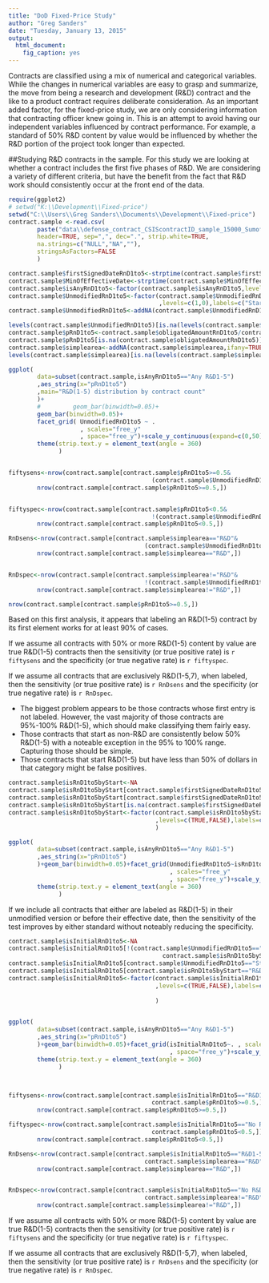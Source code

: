 ```yaml
---
title: "DoD Fixed-Price Study"
author: "Greg Sanders"
date: "Tuesday, January 13, 2015"
output:
  html_document:
    fig_caption: yes
---
```


Contracts are classified using a mix of numerical and categorical variables. While the changes in numerical variables are easy to grasp and summarize, the move from being a research and development (R&D) contract and the like to a product contract requires deliberate consideration. As an important added factor, for the fixed-price study, we are only considering information that contracting officer knew going in. This is an attempt to avoid having our independent variables influenced by contract performance. For example, a standard of 50% R&D content by value would be influenced by whether the R&D portion of the project took longer than expected.

##Studying R&D contracts in the sample.
For this study we are looking at whether a contract includes the first five phases of R&D. We are considering a variety of different criteria, but have the benefit from the fact that R&D work should consistently occur at the front end of the data.

```r
require(ggplot2)
# setwd("K:\\Development\\Fixed-price")
setwd("C:\\Users\\Greg Sanders\\Documents\\Development\\Fixed-price")
contract.sample <-read.csv(
        paste("data\\defense_contract_CSIScontractID_sample_15000_SumofObligatedAmount.csv",sep=""),
        header=TRUE, sep=",", dec=".", strip.white=TRUE, 
        na.strings=c("NULL","NA",""),
        stringsAsFactors=FALSE
        )

contract.sample$firstSignedDateRnD1to5<-strptime(contract.sample$firstSignedDateRnD1to5,"%Y-%m-%d")
contract.sample$MinOfEffectiveDate<-strptime(contract.sample$MinOfEffectiveDate,"%Y-%m-%d")
contract.sample$isAnyRnD1to5<-factor(contract.sample$isAnyRnD1to5,levels=c(0,1),labels=c("No R&D1-5","Any R&D1-5"))
contract.sample$UnmodifiedRnD1to5<-factor(contract.sample$UnmodifiedRnD1to5
                                          ,levels=c(1,0),labels=c("Starts R&D1-5","Other Start"))
contract.sample$UnmodifiedRnD1to5<-addNA(contract.sample$UnmodifiedRnD1to5,ifany=TRUE)

levels(contract.sample$UnmodifiedRnD1to5)[is.na(levels(contract.sample$UnmodifiedRnD1to5))] <- "Unlabeled Start"
contract.sample$pRnD1to5<-contract.sample$obligatedAmountRnD1to5/contract.sample$SumofObligatedAmount
contract.sample$pRnD1to5[is.na(contract.sample$obligatedAmountRnD1to5)]<-0
contract.sample$simplearea<-addNA(contract.sample$simplearea,ifany=TRUE)
levels(contract.sample$simplearea)[is.na(levels(contract.sample$simplearea))] <- "Unlabeled\nor Mixed"

ggplot(
        data=subset(contract.sample,isAnyRnD1to5=="Any R&D1-5")
        ,aes_string(x="pRnD1to5")
        ,main="R&D(1-5) distribution by contract count"
        )+
        #         geom_bar(binwidth=0.05)+
        geom_bar(binwidth=0.05)+
        facet_grid( UnmodifiedRnD1to5 ~ .
                    , scales="free_y"
                    , space="free_y")+scale_y_continuous(expand=c(0,50))+
        theme(strip.text.y = element_text(angle = 360)
              )


fiftysens<-nrow(contract.sample[contract.sample$pRnD1to5>=0.5&
                                        (contract.sample$UnmodifiedRnD1to5=="Starts R&D1-5"),])/
        nrow(contract.sample[contract.sample$pRnD1to5>=0.5,])


fiftyspec<-nrow(contract.sample[contract.sample$pRnD1to5<0.5&
                                        !(contract.sample$UnmodifiedRnD1to5=="Starts R&D1-5"),])/
        nrow(contract.sample[contract.sample$pRnD1to5<0.5,])

RnDsens<-nrow(contract.sample[contract.sample$simplearea=="R&D"&
                                      (contract.sample$UnmodifiedRnD1to5=="Starts R&D1-5"),])/
        nrow(contract.sample[contract.sample$simplearea=="R&D",])


RnDspec<-nrow(contract.sample[contract.sample$simplearea!="R&D"&
                                      !(contract.sample$UnmodifiedRnD1to5=="Starts R&D1-5"),])/
        nrow(contract.sample[contract.sample$simplearea!="R&D",])

nrow(contract.sample[contract.sample$pRnD1to5>=0.5,])


```

Based on this first analysis, it appears that labeling an R&D(1-5) contract by its first element works for at least 90% of cases. 

If we assume all contracts with 50% or more R&D(1-5) content by value are true R&D(1-5) contracts then the sensitivity (or true positive rate) is `r fiftysens` and the specificity (or true negative rate) is `r fiftyspec`.

If we assume all contracts that are exclusively R&D(1-5,7), when labeled, then the sensitivity (or true positive rate) is `r RnDsens` and the specificity (or true negative rate) is `r RnDspec`.


* The biggest problem appears to be those contracts whose first entry is not labeled. However, the vast majority of those contracts are 95%-100% R&D(1-5), which should make classifying them fairly easy. 
* Those contracts that start as non-R&D are consistently below 50% R&D(1-5) with a noteable exception in the 95% to 100% range. Capturing those should be simple.
* Those contracts that start R&D(1-5) but have less than 50% of dollars in that category might be false positives.

```r
contract.sample$isRnD1to5byStart<-NA
contract.sample$isRnD1to5byStart[contract.sample$firstSignedDateRnD1to5<=contract.sample$MinOfEffectiveDate]<-TRUE
contract.sample$isRnD1to5byStart[contract.sample$firstSignedDateRnD1to5>contract.sample$MinOfEffectiveDate]<-FALSE
contract.sample$isRnD1to5byStart[is.na(contract.sample$firstSignedDateRnD1to5)]<-FALSE
contract.sample$isRnD1to5byStart<-factor(contract.sample$isRnD1to5byStart
                                         ,levels=c(TRUE,FALSE),labels=c("R&D1-5 by Eff. Date","No R&D1-5 by Eff. Date")
                                         )

ggplot(
        data=subset(contract.sample,isAnyRnD1to5=="Any R&D1-5")
        ,aes_string(x="pRnD1to5")
        )+geom_bar(binwidth=0.05)+facet_grid(UnmodifiedRnD1to5~isRnD1to5byStart
                                             , scales="free_y"
                                             , space="free_y")+scale_y_continuous(expand=c(0,50))+
        theme(strip.text.y = element_text(angle = 360)
              )

```

If we include all contracts that either are labeled as R&D(1-5) in their unmodified version or before their effective date, then the sensitivity of the test improves by either standard without noteably reducing the specificity.


```r

contract.sample$isInitialRnD1to5<-NA
contract.sample$isInitialRnD1to5[!(contract.sample$UnmodifiedRnD1to5=="Starts R&D1-5"|
                                           contract.sample$isRnD1to5byStart=="R&D1-5 by Eff. Date ")]<-FALSE
contract.sample$isInitialRnD1to5[contract.sample$UnmodifiedRnD1to5=="Starts R&D1-5"]<-TRUE
contract.sample$isInitialRnD1to5[contract.sample$isRnD1to5byStart=="R&D1-5 by Eff. Date"]<-TRUE
contract.sample$isInitialRnD1to5<-factor(contract.sample$isInitialRnD1to5
                                         ,levels=c(TRUE,FALSE),labels=c("R&D1-5 by Eff. Date\nor Unmodidified R&D1-5"
                                                                        ,"No R&D1-5 by Eff. Date\nnor Unmodidified R&D1-5")
                                         )


ggplot(
        data=subset(contract.sample,isAnyRnD1to5=="Any R&D1-5")
        ,aes_string(x="pRnD1to5")
        )+geom_bar(binwidth=0.05)+facet_grid(isInitialRnD1to5~. , scales="free_y"
                                             , space="free_y")+scale_y_continuous(expand=c(0,50))+
        theme(strip.text.y = element_text(angle = 360)
              )



fiftysens<-nrow(contract.sample[contract.sample$isInitialRnD1to5=="R&D1-5 by Eff. Date\nor Unmodidified R&D1-5"&
                                        contract.sample$pRnD1to5>=0.5,])/
        nrow(contract.sample[contract.sample$pRnD1to5>=0.5,])

fiftyspec<-nrow(contract.sample[contract.sample$isInitialRnD1to5=="No R&D1-5 by Eff. Date\nnor Unmodidified R&D1-5"&
                                        contract.sample$pRnD1to5<0.5,])/
        nrow(contract.sample[contract.sample$pRnD1to5<0.5,])

RnDsens<-nrow(contract.sample[contract.sample$isInitialRnD1to5=="R&D1-5 by Eff. Date\nor Unmodidified R&D1-5"&
                                      contract.sample$simplearea=="R&D",])/
        nrow(contract.sample[contract.sample$simplearea=="R&D",])


RnDspec<-nrow(contract.sample[contract.sample$isInitialRnD1to5=="No R&D1-5 by Eff. Date\nnor Unmodidified R&D1-5"&
                                      contract.sample$simplearea!="R&D",])/
        nrow(contract.sample[contract.sample$simplearea!="R&D",])


```
If we assume all contracts with 50% or more R&D(1-5) content by value are true R&D(1-5) contracts then the sensitivity (or true positive rate) is `r fiftysens` and the specificity (or true negative rate) is `r fiftyspec`.

If we assume all contracts that are exclusively R&D(1-5,7), when labeled, then the sensitivity (or true positive rate) is `r RnDsens` and the specificity (or true negative rate) is `r RnDspec`.
